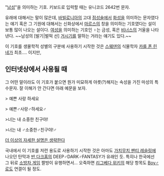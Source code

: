 "[[남성]]"을 의미하는 기호. 키보드로 입력할 때는 유니코드 2642번 문자.

유래에 대해서는 말이 많은데, [[바빌로니아]]의 고대 [[점성술]]에서 [[화성]]을 의미하는 문자였다는 얘기 혹은 그 기원에 대해서는 신화상에서 [[마르스]]의 창을 의미하는 기호였다는 설이 보통 많이 나오는 설이다. [[여성]]을 의미하는 기호인 ♀는 금성, 혹은 [[비너스]]의 거울을 나타낸다. ~~남성의 [발기|벌떡 선] [[거시기]]를 말하는 거라는 얘기도 있다.~~

이 기호를 생물학적 성별의 구분에 사용하기 시작한 것은 [[스웨덴]]의 식물학자 [[카를 폰 린네]]가 최초.... 이지만,

== 인터넷상에서 사용될 때 ==
그 어떤 말이라도 이 기호가 붙으면 뭔가 미묘하게 야릇(?)해지는 속성을 가진 마성의 특수문자. 잘 이해가 안 간다면 아래 예문을 보자.

> 예쁜 사랑 하세요

> 예쁜♂사랑♂하세요♂

>너는 내 소중한 친구야!

>너는 내 ♂소중한♂친구야!♂

[[더 이상의 자세한 설명은 생략한다]]

국내에서 이 기호를 저런 용도로 사용하기 시작한 것은 아마도 [[가치무치 팬티 레슬링]]에 나오던 탄막과 [[반 다크홈]]의 DEEP♂DARK♂FANTASY가 유래인 듯. 특히나 한국에선 그 뒤로 [[소방차 게임]] 짤방이 유행하면서... 오죽하면 [[리그베다 위키]]의 해당 항목도 [[Boy♂]]로도 연결이 될 정도.
